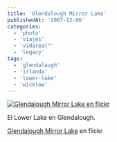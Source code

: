 ```yaml
---
title: 'Glendalough Mirror Lake'
publishedAt: '2007-12-06'
categories:
  - 'photo'
  - 'viajes'
  - 'vidareal™'
  - 'legacy'
tags:
  - 'glendalaugh'
  - 'irlanda'
  - 'lower-lake'
  - 'wicklow'
---
```


[![Glendalough Mirror Lake en flickr](http://farm3.static.flickr.com/2163/2088208479_49531e2c6f.jpg)](http://www.flickr.com/photos/ryck/2088208479/ 'Glendalough Mirror Lake')

El Lower Lake en Glendalough.

[Glendalough Mirror Lake](http://www.flickr.com/photos/ryck/2088208479/) en flickr
